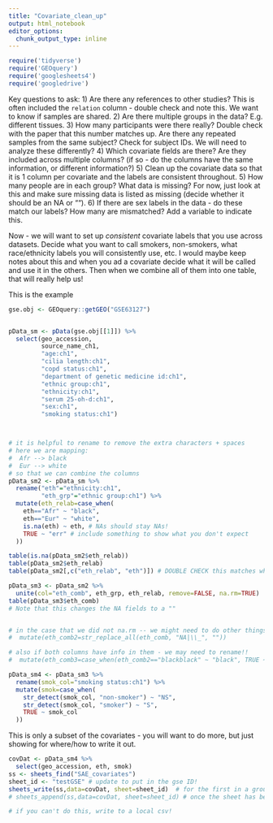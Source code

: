 ```yaml
---
title: "Covariate_clean_up"
output: html_notebook
editor_options: 
  chunk_output_type: inline
---
```



```r
require('tidyverse')
require('GEOquery')
require('googlesheets4') 
require('googledrive')
```


Key questions to ask:
1) Are there any references to other studies? This is often included the `relation` column - double check and note this. We want to know if samples are shared.
2) Are there multiple groups in the data? E.g. different tissues.
3) How many participants were there really? Double check with the paper that this number matches up. Are there any repeated samples from the same subject? Check for subject IDs. We will need to analyze these differently?
4) Which covariate fields are there? Are they included across multiple columns? (if so - do the columns have the same information, or different information?)
5) Clean up the covariate data so that it is 1 column per covariate and the labels are consistent throughout.
5) How many people are in each group? What data is missing? For now, just look at this and make sure missing data is listed as missing (decide whether it should be an NA or "").
6) If there are sex labels in the data - do these match our labels? How many are mismatched? Add a variable to indicate this.

Now - we will want to set up *consistent* covariate labels that you use across datasets. Decide what you want to call smokers, non-smokers, what race/ethnicity labels you will consistently use, etc. I would maybe keep notes about this and when you ad a covariate decide what it will be called and use it in the others. Then when we combine all of them into one table, that will really help us!


This is the example 
```r
gse.obj <- GEOquery::getGEO("GSE63127") 


pData_sm <- pData(gse.obj[[1]]) %>% 
  select(geo_accession, 
         source_name_ch1, 
         "age:ch1",
         "cilia length:ch1",
         "copd status:ch1",
         "department of genetic medicine id:ch1",
         "ethnic group:ch1",                     
         "ethnicity:ch1",
         "serum 25-oh-d:ch1",
         "sex:ch1",
         "smoking status:ch1")



# it is helpful to rename to remove the extra characters + spaces
# here we are mapping:
#  Afr --> black
#  Eur --> white
# so that we can combine the columns
pData_sm2 <- pData_sm %>%
  rename("eth"="ethnicity:ch1",
         "eth_grp"="ethnic group:ch1") %>%
  mutate(eth_relab=case_when(
    eth=="Afr" ~ "black",
    eth=="Eur" ~ "white",
    is.na(eth) ~ eth, # NAs should stay NAs! 
    TRUE ~ "err" # include something to show what you don't expect
  ))

table(is.na(pData_sm2$eth_relab))
table(pData_sm2$eth_relab)
table(pData_sm2[,c("eth_relab", "eth")]) # DOUBLE CHECK this matches what you think

pData_sm3 <- pData_sm2 %>% 
  unite(col="eth_comb", eth_grp, eth_relab, remove=FALSE, na.rm=TRUE) 
table(pData_sm3$eth_comb)
# Note that this changes the NA fields to a ""


# in the case that we did not na.rm -- we might need to do other things!
#  mutate(eth_comb2=str_replace_all(eth_comb, "NA|\\_", "")) 

# also if both columns have info in them - we may need to rename!!
#  mutate(eth_comb3=case_when(eth_comb2=="blackblack" ~ "black", TRUE ~ eth_comb  ))

pData_sm4 <- pData_sm3 %>% 
  rename(smok_col="smoking status:ch1") %>%
  mutate(smok=case_when(
    str_detect(smok_col, "non-smoker") ~ "NS",
    str_detect(smok_col, "smoker") ~ "S",
    TRUE ~ smok_col
  ))

```



This is only a subset of the covariates - you will want to do more, but just showing for where/how to write it out.
```r
covDat <- pData_sm4 %>% 
  select(geo_accession, eth, smok) 
ss <- sheets_find("SAE_covariates")
sheet_id <- "testGSE" # update to put in the gse ID!
sheets_write(ss,data=covDat, sheet=sheet_id)  # for the first in a group
# sheets_append(ss,data=covDat, sheet=sheet_id) # once the sheet has been created if you want to update

# if you can't do this, write to a local csv!
```